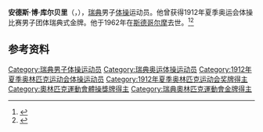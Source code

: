 {{NoteTA|G1=Sports}}
'''安德斯·博·库尔贝里'''（{{lang-sv|Anders Boo Kullberg}}，{{bd|1889年|5月23日|1962年|4月5日}}），[[瑞典|瑞典]]男子[[体操|体操]]运动员。他曾获得1912年夏季奥运会体操比赛男子团体瑞典式金牌。他于1962年在[[斯德哥尔摩|斯德哥尔摩]]去世。<ref>{{Cite web|title=Anders Boo KULLBERG|url=https://www.olympic.org/anders-boo-kullberg|accessdate=2021-03-21|work=International Olympic Committee}}</ref><ref>{{cite web|url=http://www.sports-reference.com/olympics/athletes/ku/boo-kullberg-1.html|title=Boo Kullberg|work=Sport Reference|accessdate=2021-03-23|archiveurl=https://web.archive.org/web/20121213190834/http://www.sports-reference.com/olympics/athletes/ku/boo-kullberg-1.html|archivedate=2012-12-13|dead-url=yes}}</ref>

== 参考资料 ==
{{reflist}}

{{Authority control}}
{{DEFAULTSORT:Kullberg, Boo}}
[[Category:瑞典男子体操运动员|Category:瑞典男子体操运动员]]
[[Category:瑞典奥运体操运动员|Category:瑞典奥运体操运动员]]
[[Category:1912年夏季奥林匹克运动会体操运动员|Category:1912年夏季奥林匹克运动会体操运动员]]
[[Category:1912年夏季奥林匹克运动会奖牌得主|Category:1912年夏季奥林匹克运动会奖牌得主]]
[[Category:奧林匹克運動會體操獎牌得主|Category:奧林匹克運動會體操獎牌得主]]
[[Category:瑞典奧林匹克運動會金牌得主|Category:瑞典奧林匹克運動會金牌得主]]
{{sweden-bio-stub}}